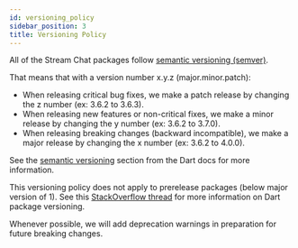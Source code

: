```yaml
---
id: versioning_policy
sidebar_position: 3
title: Versioning Policy
---
```


All of the Stream Chat packages follow [semantic versioning (semver)](https://semver.org/).

That means that with a version number x.y.z (major.minor.patch):

- When releasing critical bug fixes, we make a patch release by changing the z number (ex: 3.6.2 to 3.6.3).
- When releasing new features or non-critical fixes, we make a minor release by changing the y number (ex: 3.6.2 to 3.7.0).
- When releasing breaking changes (backward incompatible), we make a major release by changing the x number (ex: 3.6.2 to 4.0.0).

See the [semantic versioning](https://dart.dev/tools/pub/versioning#semantic-versions) section from the Dart docs for more information.

This versioning policy does not apply to prerelease packages (below major version of 1). See this
[StackOverflow thread](https://stackoverflow.com/questions/66201337/how-do-dart-package-versions-work-how-should-i-version-my-flutter-plugins)
for more information on Dart package versioning.

Whenever possible, we will add deprecation warnings in preparation for future breaking changes.
